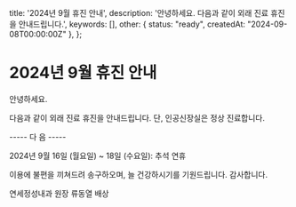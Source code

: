   title: '2024년 9월 휴진 안내',
  description: '안녕하세요. 다음과 같이 외래 진료 휴진을 안내드립니다.',
  keywords: [],
  other: { status: "ready", createdAt: "2024-09-08T00:00:00Z" },
};

# 2024년 9월 휴진 안내

안녕하세요.

다음과 같이 외래 진료 휴진을 안내드립니다.  단, 인공신장실은 정상 진료합니다.

   ----- 다   음 -----

2024년  9월 16일 (월요일) ~ 18일 (수요일): 추석 연휴

이용에 불편을 끼쳐드려 송구하오며,  늘 건강하시기를 기원드립니다. 
감사합니다.

연세정성내과 원장 류동열 배상
